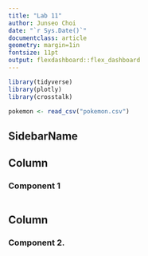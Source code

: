 ```yaml
---
title: "Lab 11"
author: Junseo Choi
date: "`r Sys.Date()`"
documentclass: article
geometry: margin=1in
fontsize: 11pt
output: flexdashboard::flex_dashboard
---
```


```r
library(tidyverse)
library(plotly)
library(crosstalk)

pokemon <- read_csv("pokemon.csv")
```

SidebarName {.sidebar}
----------------------

Column
-------------------------------------

### Component 1

```r
```

Column
-------------------------------------

### Component 2.

```r
```